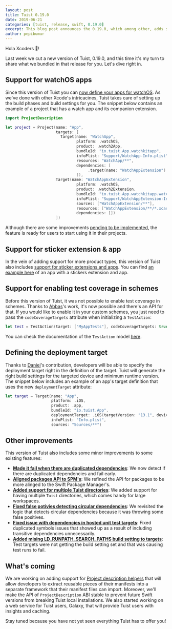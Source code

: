 ```yaml
---
layout: post
title: Tuist 0.19.0
date: 2019-06-21
categories: [tuist, release, swift, 0.19.0]
excerpt: This blog post announces the 0.19.0, which among other, adds support for app extensions, enabling test coverage in schemes, and watch apps.
author: pepibumur
---
```


Hola Xcoders 👋!

Last week we cut a new version of Tuist, 0.19.0, and this time it's my turn to share what we bundled in that release for you. Let's dive right in.

## Support for watchOS apps

Since this version of Tuist you can [now define your apps for watchOS](https://github.com/tuist/tuist/pull/623/files). As we've done with other Xcode's intricacines, Tuist takes care of setting up the build phases and build settings for you. The snippet below contains an example of a project that has a watch app and its companion extension.

```swift
import ProjectDescription

let project = Project(name: "App",
                      targets: [
                        Target(name: "WatchApp",
                               platform: .watchOS,
                               product: .watch2App,
                               bundleId: "io.tuist.App.watchkitapp",
                               infoPlist: "Support/WatchApp-Info.plist",
                               resources: "WatchApp/**",
                               dependencies: [
                                    .target(name: "WatchAppExtension")
                               ]),
                      Target(name: "WatchAppExtension",
                               platform: .watchOS,
                               product: .watch2Extension,
                               bundleId: "io.tuist.App.watchkitapp.watchkitextension",
                               infoPlist: "Support/WatchAppExtension-Info.plist",
                               sources: ["WatchAppExtension/**"],
                               resources: ["WatchAppExtension/**/*.xcassets"],
                               dependencies: [])
                      ])
```

Although there are some improvements [pending to be implemented](https://github.com/tuist/tuist/issues/628), the feature is ready for users to start using it in their projects.


## Support for sticker extension & app 

In the vein of adding support for more product types, this version of Tuist also includes [support for sticker extensions and apps](https://github.com/tuist/tuist/pull/489). You can find [an example here](https://github.com/Rag0n/tuist/blob/201d39e5e37b7cbd634d702e91e76791919efe95/fixtures/ios_app_with_extensions/Project.swift) of an app with a stickers extension and app.
 
## Support for enabling test coverage in schemes

Before this version of Tuist, it was not possible to enable test coverage in schemes. Thanks to [Abbas](https://github.com/abbasmousavi)'s work, it's now possible and there's an API for that. If you would like to enable it in your custom schemes, you just need to pass the `codeCoverageTargets` attribute when initializing a `TestAction`:

```swift
let test = TestAction(target: ["MyAppTests"], codeCoverageTargets: true)
```

You can check the documentation of the `TestAction` model [here](https://docs.tuist.io/usage-projectswift#test-action).

## Defining the deployment target

Thanks to [Daniel](https://github.com/mollyIV)'s contribution, developers will be able to specify the deployment target right in the definition of the target. Tuist will generate the right build settings for the targeted device and minimum runtime version. The snippet below includes an example of an app's target definition that uses the new `deploymentTarget` attribute:


```swift
let target = Target(name: "App",
                    platform: .iOS,
                    product: .app,
                    bundleId: "io.tuist.App",
                    deploymentTarget: .iOS(targetVersion: "13.1", devices: [.iphone, .ipad]),
                    infoPlist: "Info.plist",
                    sources: "Sources/**")
```


## Other improvements

This version of Tuist also includes some minor improvements to some existing features:

- [**Made it fail when there are duplicated dependencies**](https://github.com/tuist/tuist/pull/629): We now detect if there are duplicated dependencies and fail early.
- [**Aligned packages API to SPM's**](https://github.com/tuist/tuist/pull/578): We refined the API for packages to be more alinged to the Swift Package Manager's.
- [**Added support for multiple Tuist directories**](https://github.com/tuist/tuist/pull/630): We added support for having multiple `Tuist` directories, which comes handy for large workspaces.
- [**Fixed false potivies detecting circular dependencies**](https://github.com/tuist/tuist/pull/546): We revisited the logic that detects circular dependencies because it was throwing some false positives.
- [**Fixed issue with dependencies in hosted unit test targets**](https://github.com/tuist/tuist/pull/664): Fixed duplicated symbols issues that showed up as a result of including transitive dependencies unnecessarily.
- [**Added mising LD_RUNPATH_SEARCH_PATHS build setting to targets**](https://github.com/tuist/tuist/pull/661): Test targets were not getting the build setting set and that was causing test runs to fail.

## What's coming

We are working on adding support for [Project description helpers](https://ppinera.es/2019/10/10/manifest-helpers/) that will allow developers to extract reusable pieces of their manifests into a separate framework that their manifest files can import. Moreover, we'll make the API of `ProjectDescription` ABI stable to prevent future Swift versions from breaking Tuist local installations. We also started working on a web service for Tuist users, Galaxy, that will provide Tuist users with insights and caching. 

Stay tuned because you have not yet seen everything Tuist has to offer you!